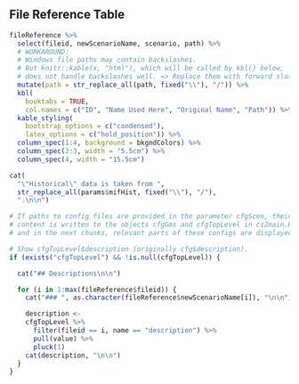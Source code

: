 ## File Reference Table

```r
fileReference %>%
  select(fileid, newScenarioName, scenario, path) %>%
  # WORKAROUND:
  # Windows file paths may contain backslashes.
  # But knitr::kable(x, "html"), which will be called by kbl() below,
  # does not handle backslashes well. => Replace them with forward slashes.
  mutate(path = str_replace_all(path, fixed("\\"), "/")) %>%
  kbl(
    booktabs = TRUE,
    col.names = c("ID", "Name Used Here", "Original Name", "Path")) %>%
  kable_styling(
    bootstrap_options = c("condensed"),
    latex_options = c("hold_position")) %>%
  column_spec(1:4, background = bkgndColors) %>%
  column_spec(2:3, width = "5.5cm") %>%
  column_spec(4, width = "15.5cm")
```

```r
cat(
  "\"Historical\" data is taken from ",
  str_replace_all(params$mifHist, fixed("\\"), "/"),
  ".\n\n")
```


```r
# If paths to config files are provided in the parameter cfgScen, their
# content is written to the objects cfgGms and cfgTopLevel in cs2main.Rmd. Here
# and in the next chunks, relevant parts of these configs are displayed.

# Show cfgTopLevel$description (originally cfg$description).
if (exists("cfgTopLevel") && !is.null(cfgTopLevel)) {

  cat("## Descriptions\n\n")

  for (i in 1:max(fileReference$fileid)) {
    cat("### ", as.character(fileReference$newScenarioName[i]), "\n\n")

    description <-
    cfgTopLevel %>%
      filter(fileid == i, name == "description") %>%
      pull(value) %>%
      pluck(1)
    cat(description, "\n\n")
  }
}
```

\newpage

